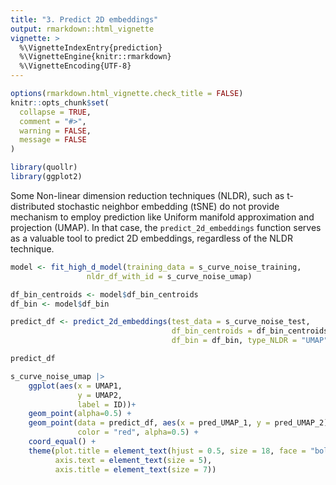 ```yaml
---
title: "3. Predict 2D embeddings"
output: rmarkdown::html_vignette
vignette: >
  %\VignetteIndexEntry{prediction}
  %\VignetteEngine{knitr::rmarkdown}
  %\VignetteEncoding{UTF-8}
---
```


```r
options(rmarkdown.html_vignette.check_title = FALSE)
knitr::opts_chunk$set(
  collapse = TRUE,
  comment = "#>",
  warning = FALSE, 
  message = FALSE
)
```

```r
library(quollr)
library(ggplot2)
```

Some Non-linear dimension reduction techniques (NLDR), such as t-distributed stochastic neighbor embedding (tSNE) do not provide mechanism to employ prediction like Uniform manifold approximation and projection (UMAP). In that case, the `predict_2d_embeddings` function serves as a valuable tool to predict 2D embeddings, regardless of the NLDR technique. 

```r
model <- fit_high_d_model(training_data = s_curve_noise_training, 
                 nldr_df_with_id = s_curve_noise_umap)

df_bin_centroids <- model$df_bin_centroids
df_bin <- model$df_bin
```

```r
predict_df <- predict_2d_embeddings(test_data = s_curve_noise_test, 
                                    df_bin_centroids = df_bin_centroids, 
                                    df_bin = df_bin, type_NLDR = "UMAP")

predict_df
```
```r
s_curve_noise_umap |>
    ggplot(aes(x = UMAP1,
               y = UMAP2,
               label = ID))+
    geom_point(alpha=0.5) +
    geom_point(data = predict_df, aes(x = pred_UMAP_1, y = pred_UMAP_2), 
               color = "red", alpha=0.5) +
    coord_equal() +
    theme(plot.title = element_text(hjust = 0.5, size = 18, face = "bold"),
          axis.text = element_text(size = 5),
          axis.title = element_text(size = 7))
```

